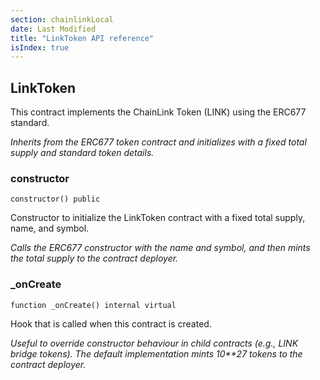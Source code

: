 ```yaml
---
section: chainlinkLocal
date: Last Modified
title: "LinkToken API reference"
isIndex: true
---
```


## LinkToken

This contract implements the ChainLink Token (LINK) using the ERC677 standard.

_Inherits from the ERC677 token contract and initializes with a fixed total
supply and standard token details._

### constructor

```solidity
constructor() public
```

Constructor to initialize the LinkToken contract with a fixed total supply,
name, and symbol.

_Calls the ERC677 constructor with the name and symbol, and then mints the total
supply to the contract deployer._

### \_onCreate

```solidity
function _onCreate() internal virtual
```

Hook that is called when this contract is created.

_Useful to override constructor behaviour in child contracts (e.g., LINK bridge
tokens). The default implementation mints 10\*\*27 tokens to the contract
deployer._

